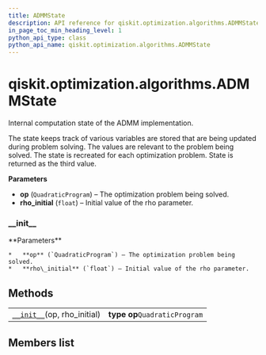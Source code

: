 ```yaml
---
title: ADMMState
description: API reference for qiskit.optimization.algorithms.ADMMState
in_page_toc_min_heading_level: 1
python_api_type: class
python_api_name: qiskit.optimization.algorithms.ADMMState
---
```


<span id="qiskit-optimization-algorithms-admmstate" />

# qiskit.optimization.algorithms.ADMMState

<Class id="qiskit.optimization.algorithms.ADMMState" isDedicatedPage={true} github="https://github.com/qiskit-community/qiskit-aqua/tree/stable/0.8/qiskit/optimization/algorithms/admm_optimizer.py" signature="ADMMState(op, rho_initial)" modifiers="class">
  Internal computation state of the ADMM implementation.

  The state keeps track of various variables are stored that are being updated during problem solving. The values are relevant to the problem being solved. The state is recreated for each optimization problem. State is returned as the third value.

  **Parameters**

  *   **op** (`QuadraticProgram`) – The optimization problem being solved.
  *   **rho\_initial** (`float`) – Initial value of the rho parameter.

  ### \_\_init\_\_

  <Function id="qiskit.optimization.algorithms.ADMMState.__init__" signature="__init__(op, rho_initial)">
    **Parameters**

    *   **op** (`QuadraticProgram`) – The optimization problem being solved.
    *   **rho\_initial** (`float`) – Initial value of the rho parameter.
  </Function>

  ## Methods

  |                                                                                                                                        |                               |
  | -------------------------------------------------------------------------------------------------------------------------------------- | ----------------------------- |
  | [`__init__`](#qiskit.optimization.algorithms.ADMMState.__init__ "qiskit.optimization.algorithms.ADMMState.__init__")(op, rho\_initial) | **type op**`QuadraticProgram` |

  ## Members list
</Class>

